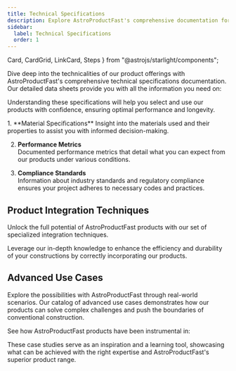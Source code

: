 ```yaml
---
title: Technical Specifications
description: Explore AstroProductFast's comprehensive documentation for an in-depth look at our premium tools and construction services. 
sidebar:
  label: Technical Specifications
  order: 1
---
```

  Card,
  CardGrid,
  LinkCard,
  Steps
} from "@astrojs/starlight/components";

Dive deep into the technicalities of our product offerings with AstroProductFast's comprehensive technical specifications documentation. Our detailed data sheets provide you with all the information you need on:

<CardGrid>
  <Card title="Material properties and grades" icon="star"></Card>
  <Card title="Mechanical strengths and tolerances" icon="star"></Card>
  <Card title="Environmental resilience and sustainability ratings" icon="star"></Card>
  <Card title="Compatibility and interoperability" icon="star"></Card>
</CardGrid>

Understanding these specifications will help you select and use our products with confidence, ensuring optimal performance and longevity.

<Steps>
1. **Material Specifications**  
Insight into the materials used and their properties to assist you with informed decision-making.

2. **Performance Metrics**  
Documented performance metrics that detail what you can expect from our products under various conditions.

3. **Compliance Standards**  
Information about industry standards and regulatory compliance ensures your project adheres to necessary codes and practices.
</Steps>

## Product Integration Techniques

Unlock the full potential of AstroProductFast products with our set of specialized integration techniques. 

Leverage our in-depth knowledge to enhance the efficiency and durability of your constructions by correctly incorporating our products.

## Advanced Use Cases

Explore the possibilities with AstroProductFast through real-world scenarios. Our catalog of advanced use cases demonstrates how our products can solve complex challenges and push the boundaries of conventional construction.

See how AstroProductFast products have been instrumental in:

<CardGrid>
  <LinkCard title="Major infrastructure projects" href="/guides/getting-started" />
  <LinkCard title="Innovative architectural accomplishments" href="/guides/getting-started" />
  <LinkCard title="High-stress industrial applications" href="/guides/getting-started" />
</CardGrid>

These case studies serve as an inspiration and a learning tool, showcasing what can be achieved with the right expertise and AstroProductFast's superior product range.